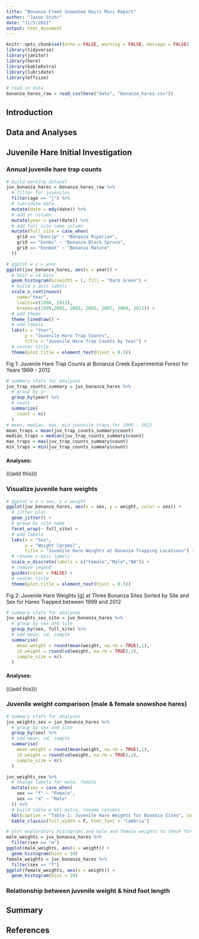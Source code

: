 ```yaml
---
title: "Bonanza Creek Snowshoe Hairs Mini Report"
author: "Jaxon Stuhr"
date: "11/5/2021"
output: html_document
---
```


```r
knitr::opts_chunk$set(echo = FALSE, warning = FALSE, message = FALSE)
library(tidyverse)
library(janitor)
library(here)
library(kableExtra)
library(lubridate)
library(effsize)
```

```r
# read in data
bonanza_hares_raw = read_csv(here("data", "bonanza_hares.csv"))
```


## Introduction

## Data and Analyses

## Juvenile Hare Initial Investigation

### Annual juvenile hare trap counts
```r
# build working dataset
juv_bonanza_hares = bonanza_hares_raw %>% 
  # filter for juveniles
  filter(age == "j") %>% 
  # lubridate date
  mutate(date = mdy(date)) %>% 
  # add yr column
  mutate(year = year(date)) %>% 
  # add full site name column
  mutate(full_site = case_when(
    grid == "bonrip" ~ "Bonanza Riparian",
    grid == "bonbs" ~ "Bonanza Black Spruce",
    grid == "bonmat" ~ "Bonanza Mature"
  ))
```
```r
# ggplot w x = year
ggplot(juv_bonanza_hares, aes(x = year)) + 
  # hist w 14 bins
  geom_histogram(binwidth = 1, fill = "Dark Green") + 
  # build x axis labels
  scale_x_continuous(
    name="Year", 
    limits=c(1998, 2013), 
    breaks=c(1999,2001, 2003, 2005, 2007, 2009, 2011)) +
  # add theme
  theme_linedraw() +
  # add labels
  labs(x = "Year", 
       y = "Juvenile Hare Trap Counts", 
       title = "Juvenile Hare Trap Counts by Year") +
  # center title
  theme(plot.title = element_text(hjust = 0.5))
```

Fig 1: Juvenile Hare Trap Counts at Bonanza Creek Experimental Forest for Years 1999 - 2012
```r
# summary stats for analyses
juv_trap_counts_summary = juv_bonanza_hares %>% 
  # group by yr
  group_by(year) %>% 
  # count
  summarize(
    count = n()
  )
# mean, median, max, min juvenile traps for 1999 - 2012
mean_traps = mean(juv_trap_counts_summary$count)
median_traps = median(juv_trap_counts_summary$count)
max_traps = max(juv_trap_counts_summary$count)
min_traps = min(juv_trap_counts_summary$count)
```
#### Analyses:

(((add this)))

### Visualize juvenile hare weights

```r
# ggplot w x = sex, y = weight
ggplot(juv_bonanza_hares, aes(x = sex, y = weight, color = sex)) +
  # jitter plot
  geom_jitter() + 
  # group by site name
  facet_wrap(~ full_site) +
  # add labels
  labs(x = "Sex", 
       y = "Weight [grams]", 
       title = "Juvenile Hare Weights at Bonanza Trapping Locations") +
  # rename x-axis labels
  scale_x_discrete(labels = c("Female","Male","NA")) + 
  # remove legend
  guides(color = FALSE) +
  # center title
  theme(plot.title = element_text(hjust = 0.5))
```

Fig 2: Juvenile Hare Weights [g] at Three Bonanza Sites Sorted by Site and Sex for Hares Trapped between 1999 and 2012
```r
# summary stats for analyses
juv_weights_sex_site = juv_bonanza_hares %>% 
  # group by sex and site
  group_by(sex, full_site) %>% 
  # add mean, sd, sample
  summarise(
    mean_weight = round(mean(weight, na.rm = TRUE),1),
    sd_weight = round(sd(weight, na.rm = TRUE),1),
    sample_size = n()
  ) 
```
#### Analyses:

(((add this)))

### Juvenile weight comparison (male & female snowshoe hares)

```r
# summary stats for analyses
juv_weights_sex = juv_bonanza_hares %>% 
  # group by sex and site
  group_by(sex) %>% 
  # add mean, sd, sample
  summarise(
    mean_weight = round(mean(weight, na.rm = TRUE),1),
    sd_weight = round(sd(weight, na.rm = TRUE),1),
    sample_size = n()
  ) 

juv_weights_sex %>%
  # change labels for male, female
  mutate(sex = case_when(
    sex == "f" ~ "Female",
    sex == "m" ~ "Male"
  )) %>% 
  # build table w kbl extra, rename columns
  kbl(caption = "Table 1: Juvenile Hare Weights for Bonanza Sites", col.names = c("Sex", "Mean Weight [g]", "Standard Deviation [g]", "Sample Size")) %>%
  kable_classic(full_width = F, html_font = "Cambria")
```

```r
# plot exploratory histograms and male and female weights to check for high-level normality 
male_weights = juv_bonanza_hares %>% 
  filter(sex == "m")
ggplot(male_weights, aes(x = weight)) + 
  geom_histogram(bins = 10)
female_weights = juv_bonanza_hares %>% 
  filter(sex == "f")
ggplot(female_weights, aes(x = weight)) + 
  geom_histogram(bins = 10)
```


### Relationship between juvenile weight & hind foot length

## Summary

## References

